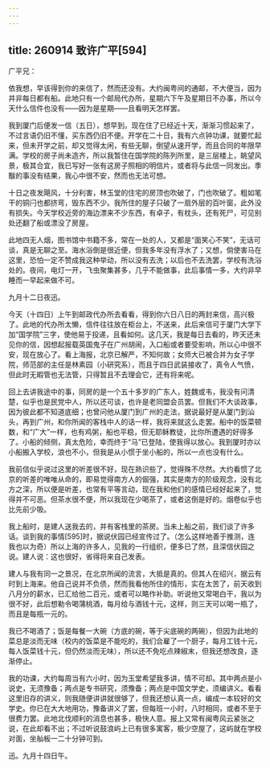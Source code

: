 ```yaml
---
---
---
```

title: 260914 致许广平[594]
---




广平兄：

依我想，早该得到你的来信了，然而还没有。大约闽粤间的通邮，不大便当，因为并非每日都有船。此地只有一个邮局代办所，星期六下午及星期日不办事，所以今天什么信件也没有——因为是星期——且看明天怎样罢。

我到厦门后便发一信（五日），想早到。现在住了已经近十天，渐渐习惯起来了，不过言语仍旧不懂，买东西仍旧不便。开学在二十日，我有六点钟功课，就要忙起来，但未开学之前，却又觉得太闲，有些无聊，倒望从速开学，而且合同的年限早满。学校的房子尚未造齐，所以我暂住在国学院的陈列所里，是三层楼上，眺望风景，极其合宜，我已写好一张有这房子照相的明信片，或者将与此信一同发出。季黻的事没有结果，我心中很不安，然而也无法可想。

十日之夜发飓风，十分利害，林玉堂的住宅的房顶也吹破了，门也吹破了。粗如笔干的铜闩也都挤弯，毁东西不少。我所住的屋子只破了一扇外层的百叶窗，此外没有损失。今天学校近旁的海边漂来不少东西，有卓子，有枕头，还有死尸，可见别处还翻了船或漂没了房屋。

此地四无人烟，图书馆中书籍不多，常在一处的人，又都是“面笑心不笑”，无话可谈，真是无聊之至。海水浴倒是很近便，但我多年没有浮水了；又想，倘使害马在这里，恐怕一定不赞成我这种举动，所以没有去洗；以后也不去洗罢，学校有洗浴处的。夜间，电灯一开，飞虫聚集甚多，几乎不能做事，此后事情一多，大约非早睡而一早起来做不可。

九月十二日夜迅。

今天（十四日）上午到邮政代办所去看看，得到你六日八日的两封来信，高兴极了。此地的代办所太懒，信件往往放在柜台上，不送来，此后来信可于厦门大学下加“国学院”三字，使他易于投递，且看如何。这几天，我是每日去看的，昨天还未见你的信，因想起报载英国鬼子在广州胡闹，入口船或者要受影响，所以心中很不安，现在放心了。看上海报，北京已解严，不知何故；女师大已被合并为女子学院，师范部的主任是林素园（小研究系），而且于四日武装接收了，真令人气愤，但此时无暇管也无法管，只得暂且不去理会它，还有将来呢。

回上去讲我途中的事，同房的是一个五十多岁的广东人，姓魏或韦，我没有问清楚，似乎也是民党中人，所以还可谈，也许是老同盟会员罢。但我们不大谈政事，因为彼此都不知道底细；也曾问他从厦门到广州的走法，据说最好是从厦门到汕头，再到广州，和你所闻的客栈中人的话一样，我将来就这么走罢。船中的饭菜顿数，和“广大”一样，也有鸡粥，船也平稳，但无耶稣教徒，比你所遭遇的好得多了。小船的倾侧，真太危险，幸而终于“马”已登陆，使我得以放心。我到厦时亦以小船搬入学校，浪也不小，但我是从小惯于坐小船的，所以一点也没有什么。

我前信似乎说过这里的听差很不好，现在熟识些了，觉得殊不尽然。大约看惯了北京的听差的唯唯从命的，即易觉得南方人的倔强，其实是南方的阶级观念，没有北方之深，所以便是听差，也常有平等言动，现在我和他们的感情已经好起来了，觉得并不可恶。但茶水很不便，所以我现在少喝茶了，或者这倒是好的。烟卷似乎也比先前少吸。

我上船时，是建人送我去的，并有客栈里的茶房。当未上船之前，我们谈了许多话。谈到我的事情[595]时，据说伏园已经宣传过了。（怎么这样地善于推测，连我也以为奇）所以上海的许多人，见我的一行组织，便多已了然，且深信伏园之说。建人说：这也很好，省得将来自己发表。

建人与我有同一之景况，在北京所闻的流言，大抵是真的。但其人在绍兴，据云有时到上海来。他自己说并不负债，然而我看他所住的情形，实在太苦了，前天收到八月分的薪水，已汇给他二百元，或者可以略作补助。听说他又常喝白干，我以为很不好，此后想勒令喝蒲桃酒，每月给与酒钱十元，这样，则三天可以喝一瓶了，而且是每瓶一元的。

我已不喝酒了；饭是每餐一大碗（方底的碗，等于尖底碗的两碗），但因为此地的菜总是淡而无味（校内的饭菜是不能吃的，我们合雇了一个厨子，每月工钱十元，每人饭菜钱十元，但仍然淡而无味），所以还不免吃点辣椒末，但我还想改良，逐渐停止。

我的功课，大约每周当有六小时，因为玉堂希望我多讲，情不可却。其中两点是小说史，无须豫备；两点是专书研究，须豫备；两点是中国文学史，须编讲义。看看这里旧存的讲义，则我随便讲讲就很够了，但我还想认真一点，编成一本较好的文学史。你已在大大地用功，豫备讲义了罢，但每班一小时，八时相同，或者不至于很费力罢。此地北伐顺利的消息也甚多，极快人意。报上又常有闽粤风云紧张之说，在此却看不出；不过听说鼓浪屿上已有很多寓客，极少空屋了，这屿就在学校对面，坐舢板一二十分钟可到。

迅。九月十四日午。